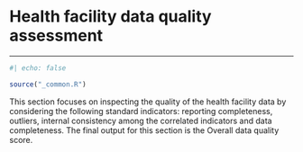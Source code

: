 # Health facility data quality assessment

------------------------------------------------------------------------

```r
#| echo: false

source("_common.R")
```

This section focuses on inspecting the quality of the health facility data by considering the following standard indicators: reporting completeness, outliers, internal consistency among the correlated indicators and data completeness. The final output for this section is the Overall data quality score.
